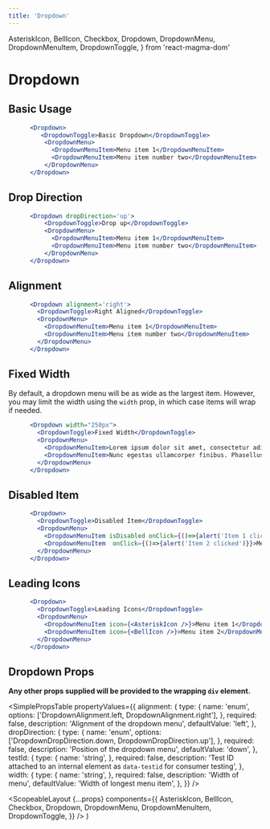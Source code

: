 ```yaml
---
title: 'Dropdown'
---
```


  AsteriskIcon,
  BellIcon,
  Checkbox,
  Dropdown,
  DropdownMenu,
  DropdownMenuItem,
  DropdownToggle,
} from 'react-magma-dom'

# Dropdown

## Basic Usage

```.jsx
      <Dropdown>
         <DropdownToggle>Basic Dropdown</DropdownToggle>
          <DropdownMenu>
            <DropdownMenuItem>Menu item 1</DropdownMenuItem>
            <DropdownMenuItem>Menu item number two</DropdownMenuItem>
          </DropdownMenu>
      </Dropdown>
```

## Drop Direction

```.jsx
      <Dropdown dropDirection='up'>
          <DropdownToggle>Drop up</DropdownToggle>
          <DropdownMenu>
            <DropdownMenuItem>Menu item 1</DropdownMenuItem>
            <DropdownMenuItem>Menu item number two</DropdownMenuItem>
          </DropdownMenu>
      </Dropdown>
```

## Alignment

```.jsx
      <Dropdown alignment='right'>
        <DropdownToggle>Right Aligned</DropdownToggle>
        <DropdownMenu>
          <DropdownMenuItem>Menu item 1</DropdownMenuItem>
          <DropdownMenuItem>Menu item number two</DropdownMenuItem>
        </DropdownMenu>
      </Dropdown>
```

## Fixed Width

By default, a dropdown menu will be as wide as the largest item. However, you may limit the width using the `width` prop, in which case items will wrap if needed.

```.jsx
      <Dropdown width="250px">
        <DropdownToggle>Fixed Width</DropdownToggle>
        <DropdownMenu>
          <DropdownMenuItem>Lorem ipsum dolor sit amet, consectetur adipiscing elit. Nulla tellus turpis, finibus et bibendum eget, rhoncus ut risus. Proin nec nisi ut eros aliquam interdum.</DropdownMenuItem>
          <DropdownMenuItem>Nunc egestas ullamcorper finibus. Phasellus non risus id mauris dignissim molestie in sit amet enim. In condimentum fringilla sodales.</DropdownMenuItem>
        </DropdownMenu>
      </Dropdown>
```

## Disabled Item

```.jsx
      <Dropdown>
        <DropdownToggle>Disabled Item</DropdownToggle>
        <DropdownMenu>
          <DropdownMenuItem isDisabled onClick={()=>{alert('Item 1 clicked')}}>Menu item 1</DropdownMenuItem>
          <DropdownMenuItem  onClick={()=>{alert('Item 2 clicked')}}>Menu item 2</DropdownMenuItem>
        </DropdownMenu>
      </Dropdown>
```

## Leading Icons

```.jsx
      <Dropdown>
        <DropdownToggle>Leading Icons</DropdownToggle>
        <DropdownMenu>
          <DropdownMenuItem icon={<AsteriskIcon />}>Menu item 1</DropdownMenuItem>
          <DropdownMenuItem icon={<BellIcon />}>Menu item 2</DropdownMenuItem>
        </DropdownMenu>
      </Dropdown>
```

## Dropdown Props

**Any other props supplied will be provided to the wrapping `div` element.**

<SimplePropsTable
  propertyValues={{
    alignment: {
      type: {
        name: 'enum',
        options: ['DropdownAlignment.left, DropdownAlignment.right'],
      },
      required: false,
      description: 'Alignment of the dropdown menu',
      defaultValue: 'left',
    },
    dropDirection: {
      type: {
        name: 'enum',
        options: ['DropdownDropDirection.down, DropdownDropDirection.up'],
      },
      required: false,
      description: 'Position of the dropdown menu',
      defaultValue: 'down',
    },
    testId: {
      type: {
        name: 'string',
      },
      required: false,
      description:
        'Test ID attached to an internal element as `data-testid` for consumer testing',
    },
    width: {
      type: {
        name: 'string',
      },
      required: false,
      description: 'Width of menu',
      defaultValue: 'Width of longest menu item',
    },
  }}
/>

  <ScopeableLayout
    {...props}
    components={{
      AsteriskIcon,
      BellIcon,
      Checkbox,
      Dropdown,
      DropdownMenu,
      DropdownMenuItem,
      DropdownToggle,
    }}
  />
)
